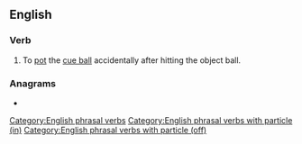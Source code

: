 ==English==

===Verb===
{{en-verb|goes in off|going in off|went in off|gone in off|head=[[go]] [[in off]]}}

# {{lb|en|snooker|pool}} To [[pot]] the [[cue ball]] accidentally after hitting the object ball.

===Anagrams===
* {{anagrams|en|a=ffginoo|foofing}}

[[Category:English phrasal verbs]]
[[Category:English phrasal verbs with particle (in)]]
[[Category:English phrasal verbs with particle (off)]]